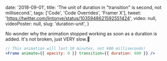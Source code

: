 
  date: '2018-09-01',
  title: 'The unit of duration in "transition" is second, not millisecond.',
  tags: ['Code', 'Code Overrides', 'Framer X'],
  tweet: 'https://twitter.com/lintonye/status/1035948621592551424',
  video: null,
  videoPoster: null,
  slug: 'duration-unit',
}


No wonder why the animation stopped working as soon as a duration is added. It's not broken, just VERY slow.🤦‍

```jsx
// This animation will last 10 minutes, not 600 milliseconds!
<Frame animate={{ opacity: 0 }} transition={{ duration: 600 }} />
```

